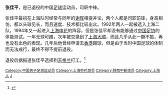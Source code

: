 {{Football player infobox
| playername = 张佳平
| fullname = 张佳平
| englishfullname = Zhang Jiaping
| countryofbirth = {{CHN}}
| cityofbirth = [[上海|上海]]
| dateofbirth = {{birth date and age|1975|9|8}}
| height = {{height|m=1.86}}
| position = 前锋
| currentclub = 已退役
| youthyears = 1992-1993年
| youthclubs = 上海二队
| years = 1994年<br/>1995-1998年<br/>1999年
| clubs = [[上海申花|上海申花]]<br/>[[上海豫园足球俱乐部|上海大顺]]<br/>[[陕西中新|上海浦东]]
| caps(goals) = 0 (0)
| nationalyears =
| nationalteam =
| nationalcaps(goals) =
|}}
'''张佳平'''{{BD|1975年|9月8日|||Z}}，是已退役的中国[[足球|足球]]运动员，司职中锋。

张佳平最初在上海队时经常与同年的[[谢晖|谢晖]]相提并论，两个人都是司职前锋，身高相仿，都以头球见长，而且速度、技术都比较出众。1992年两人一起被选入上海二队，1994年又一起进入[[上海申花|上海申花]]的阵容。但是张佳平却没有能够通过[[中国足协|中国足协]]的体能测试，一年无球可踢，次年被交换到了[[上海豫园足球俱乐部|上海大顺]]，而且几乎从此一蹶不振，再也没有出色的表现。几年后他曾经申请去[[香港|香港]]踢球，但是由于当时中国足球的体制而无法成行，最终不得不提前退役。

退役后据报道张佳平选择到[[苏格兰|苏格兰]]打工。<ref>{{cite news|url=http://news.xinhuanet.com/house/2005-09/06/content_3451644.htm|title=找房1000英镑用不完 杜威在古典与现代中犹豫|publisher=东方体育日报|date=2005-09-06|accessdate=2008-12-19}}</ref>

<small>
<references />

{{DEFAULTSORT:ZHANG Jiaping}}
[[Category:中国男子足球运动员|Category:中国男子足球运动员]]
[[Category:上海申花球员|Category:上海申花球员]]
[[Category:陕西中新球员|Category:陕西中新球员]]
[[Category:上海人|Category:上海人]]
[[Category:张姓|J]]